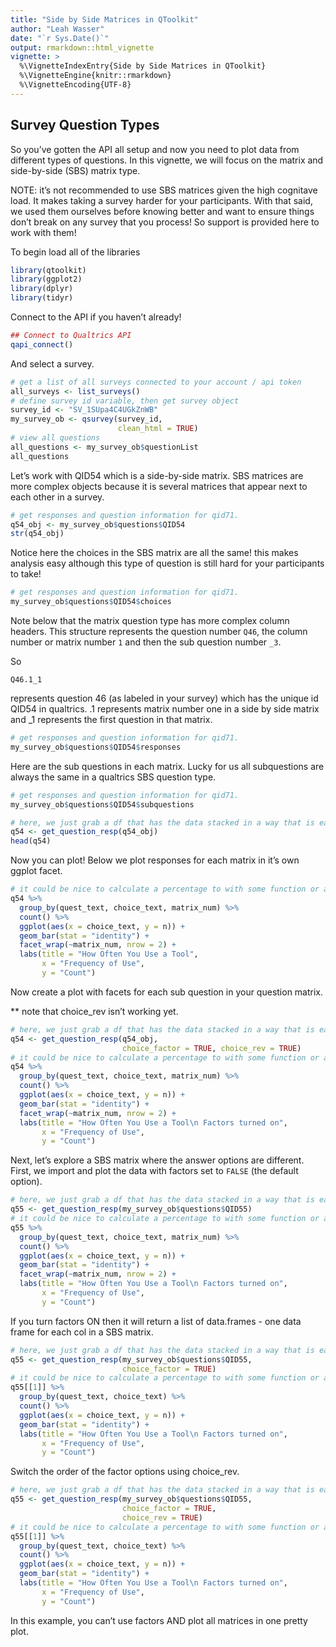 ```yaml
---
title: "Side by Side Matrices in QToolkit"
author: "Leah Wasser"
date: "`r Sys.Date()`"
output: rmarkdown::html_vignette
vignette: >
  %\VignetteIndexEntry{Side by Side Matrices in QToolkit}
  %\VignetteEngine{knitr::rmarkdown}
  %\VignetteEncoding{UTF-8}
---
```


## Survey Question Types

So you've gotten the API all setup and now you need to plot data from different
types of questions. In this vignette, we will focus on the matrix and side-by-side (SBS)
matrix type.

NOTE: it's not recommended to use SBS matrices given the high cognitave load.
It makes taking a survey harder for your participants. With that said, we used
them ourselves before knowing better and want to ensure things don't break
on any survey that you process! So support is provided here to work with them!

To begin load all of the libraries
```r
library(qtoolkit)
library(ggplot2)
library(dplyr)
library(tidyr)
```

Connect to the API if you haven't already!

```r
## Connect to Qualtrics API
qapi_connect()
```

And select a survey.

```r
# get a list of all surveys connected to your account / api token
all_surveys <- list_surveys()
# define survey id variable, then get survey object
survey_id <- "SV_1SUpa4C4UGkZnWB"
my_survey_ob <- qsurvey(survey_id,
                        clean_html = TRUE)
# view all questions
all_questions <- my_survey_ob$questionList
all_questions
```

Let's work with QID54 which is a side-by-side matrix.
SBS matrices are more complex objects because it is several matrices that appear
next to each other in a survey.

```r
# get responses and question information for qid71.
q54_obj <- my_survey_ob$questions$QID54
str(q54_obj)
```

Notice here the choices in the SBS matrix are all the same! this makes analysis easy
although this type of question is still hard for your participants to take!

```r
# get responses and question information for qid71.
my_survey_ob$questions$QID54$choices
```

Note below that the matrix question type has more complex column headers. This
structure represents the question number `Q46`, the column number or matrix number `1`
and then the sub question number `_3`.

So

`Q46.1_1`

represents question 46 (as labeled in your survey) which has the unique id QID54 in qualtrics.
.1 represents matrix number one in a side by side matrix and _1 represents the first
question in that matrix.

```r
# get responses and question information for qid71.
my_survey_ob$questions$QID54$responses

```

Here are the sub questions in each matrix. Lucky for us all subquestions are
always the same in a qualtrics SBS question type.

```r
# get responses and question information for qid71.
my_survey_ob$questions$QID54$subquestions
```

```r
# here, we just grab a df that has the data stacked in a way that is easily plottable
q54 <- get_question_resp(q54_obj)
head(q54)
```

Now you can plot! Below we plot responses for each matrix in it's own ggplot facet.

```r

# it could be nice to calculate a percentage to with some function or argument
q54 %>%
  group_by(quest_text, choice_text, matrix_num) %>%
  count() %>%
  ggplot(aes(x = choice_text, y = n)) +
  geom_bar(stat = "identity") +
  facet_wrap(~matrix_num, nrow = 2) +
  labs(title = "How Often You Use a Tool",
       x = "Frequency of Use",
       y = "Count")

```

Now create a plot with facets for each sub question in your question matrix.

** note that choice_rev isn't working yet.

```r

# here, we just grab a df that has the data stacked in a way that is easily plottable
q54 <- get_question_resp(q54_obj,
                         choice_factor = TRUE, choice_rev = TRUE)
# it could be nice to calculate a percentage to with some function or argument
q54 %>%
  group_by(quest_text, choice_text, matrix_num) %>%
  count() %>%
  ggplot(aes(x = choice_text, y = n)) +
  geom_bar(stat = "identity") +
  facet_wrap(~matrix_num, nrow = 2) +
  labs(title = "How Often You Use a Tool\n Factors turned on",
       x = "Frequency of Use",
       y = "Count")

```

Next, let's explore a SBS matrix where the answer options are different.
First, we import and plot the data with factors set to `FALSE` (the default option).

```r

# here, we just grab a df that has the data stacked in a way that is easily plottable
q55 <- get_question_resp(my_survey_ob$questions$QID55)
# it could be nice to calculate a percentage to with some function or argument
q55 %>%
  group_by(quest_text, choice_text, matrix_num) %>%
  count() %>%
  ggplot(aes(x = choice_text, y = n)) +
  geom_bar(stat = "identity") +
  facet_wrap(~matrix_num, nrow = 2) +
  labs(title = "How Often You Use a Tool\n Factors turned on",
       x = "Frequency of Use",
       y = "Count")

```

If you turn factors ON then it will return a list of data.frames - one data frame
for each col in a SBS matrix.

```r

# here, we just grab a df that has the data stacked in a way that is easily plottable
q55 <- get_question_resp(my_survey_ob$questions$QID55,
                         choice_factor = TRUE)
# it could be nice to calculate a percentage to with some function or argument
q55[[1]] %>%
  group_by(quest_text, choice_text) %>%
  count() %>%
  ggplot(aes(x = choice_text, y = n)) +
  geom_bar(stat = "identity") +
  labs(title = "How Often You Use a Tool\n Factors turned on",
       x = "Frequency of Use",
       y = "Count")

```

Switch the order of the factor options using choice_rev.

```r

# here, we just grab a df that has the data stacked in a way that is easily plottable
q55 <- get_question_resp(my_survey_ob$questions$QID55,
                         choice_factor = TRUE,
                         choice_rev = TRUE)
# it could be nice to calculate a percentage to with some function or argument
q55[[1]] %>%
  group_by(quest_text, choice_text) %>%
  count() %>%
  ggplot(aes(x = choice_text, y = n)) +
  geom_bar(stat = "identity") +
  labs(title = "How Often You Use a Tool\n Factors turned on",
       x = "Frequency of Use",
       y = "Count")

```

In this example, you can't use factors AND plot all matrices in one pretty plot.
